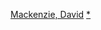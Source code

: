 {{navbox
|name = David Mackenzie
|title = [[大衛·麥肯齊 (導演)|大衛·麥肯齊]]執導電影
|state = {{{state|autocollapse}}}
|listclass = hlist

|group1 = 2000年代
|list1 = 
*《{{le|最後的荒野|The Last Great Wilderness}}》（2002）
*《{{le|烈火亞當|Young Adam (film)}}》（2003）
*《{{le|愛慾癡狂|Asylum (2005 film)}}》（2005）
*《{{le|在屋頂上流浪|Hallam Foe}}》（2007）
*《{{le|情聖終結者|Spread (film)}}》（2009）

|group2 = 2010年代
|list2 = 
*《[[完美感覺|末日情緣]]》（2011）
*《{{le|手銬情人|You Instead}}》（2011）
*《{{le|超危險人物|Starred Up}}》（2013）
*《[[赴湯蹈火 (電影)|赴湯蹈火]]》（2016）
*《[[不法國王]]》（2018）

}}<noinclude>
{{collapsible option}}
[[Category:蘇格蘭電影導演模板|Mackenzie, David]]
[[Category:大衛·麥肯齊電影|*]]
</noinclude>